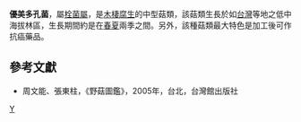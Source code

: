 {{Speciesbox 
| taxon =  Trametes elegans
| authority =  (Spreng.: Fr.) Fr.
}}

'''優美多孔菌'''，屬[[栓菌屬|栓菌屬]]，是[[木棲腐生|木棲腐生]]的中型菇類，該菇類生長於如[[台灣|台灣]]等地之低中海拔林區，生長期間約是在[[春|春]][[夏|夏]]兩季之間。另外，該種菇類最大特色是加工後可作抗癌藥品。

==參考文獻==
*周文能、張東柱，《野菇圖鑑》，2005年，台北，台灣館出版社
{{Taxonbar|from=Q8007721}}

[[Category:栓菌属|Y]]